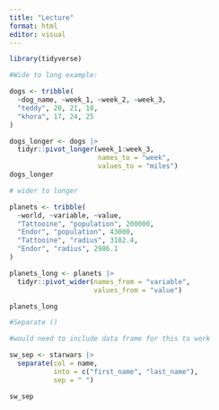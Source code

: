 ```yaml
---
title: "Lecture"
format: html
editor: visual
---
```


```r
library(tidyverse)
```

```r
#Wide to long example:

dogs <- tribble(
  ~dog_name, ~week_1, ~week_2, ~week_3,
  "teddy", 20, 21, 18,
  "khora", 17, 24, 25
)

dogs_longer <- dogs |>
  tidyr::pivot_longer(week_1:week_3,
                      names_to = "week",
                      values_to = "miles")
dogs_longer
```

```r
# wider to longer

planets <- tribble(
  ~world, ~variable, ~value,
  "Tattooine", "population", 200000,
  "Endor", "population", 43000,
  "Tattooine", "radius", 3182.4,
  "Endor", "radius", 2986.1
)

planets_long <- planets |>
  tidyr::pivot_wider(names_from = "variable",
                     values_from = "value")

planets_long
```

```r
#Separate ()

#would need to include data frame for this to work

sw_sep <- starwars |>
  separate(col = name,
           into = c("first_name", "last_name"),
           sep = " ")

sw_sep
```
